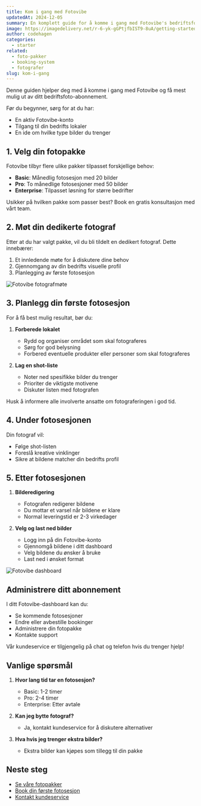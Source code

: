 ```yaml
---
title: Kom i gang med Fotovibe
updatedAt: 2024-12-05
summary: En komplett guide for å komme i gang med Fotovibe's bedriftsfotografering på abonnement.
image: https://imagedelivery.net/r-6-yk-gGPtjfbIST9-8uA/getting-started/public
author: codehagen
categories:
  - starter
related:
  - foto-pakker
  - booking-system
  - fotografer
slug: kom-i-gang
---
```


Denne guiden hjelper deg med å komme i gang med Fotovibe og få mest mulig ut av ditt bedriftsfoto-abonnement.

<Prerequisites>
Før du begynner, sørg for at du har:

- En aktiv Fotovibe-konto
- Tilgang til din bedrifts lokaler
- En ide om hvilke type bilder du trenger
</Prerequisites>

## 1. Velg din fotopakke

Fotovibe tilbyr flere ulike pakker tilpasset forskjellige behov:

- **Basic**: Månedlig fotosesjon med 20 bilder
- **Pro**: To månedlige fotosesjoner med 50 bilder
- **Enterprise**: Tilpasset løsning for større bedrifter

<Note variant="info">
  Usikker på hvilken pakke som passer best? Book en gratis konsultasjon med vårt team.
</Note>

## 2. Møt din dedikerte fotograf

Etter at du har valgt pakke, vil du bli tildelt en dedikert fotograf. Dette innebærer:

1. Et innledende møte for å diskutere dine behov
2. Gjennomgang av din bedrifts visuelle profil
3. Planlegging av første fotosesjon

<Image
  alt="Fotovibe fotografmøte"
  src="https://imagedelivery.net/r-6-yk-gGPtjfbIST9-8uA/photographer-meeting/public"
  width={800}
  height={400}
/>

## 3. Planlegg din første fotosesjon

For å få best mulig resultat, bør du:

1. **Forberede lokalet**
   - Rydd og organiser området som skal fotograferes
   - Sørg for god belysning
   - Forbered eventuelle produkter eller personer som skal fotograferes

2. **Lag en shot-liste**
   - Noter ned spesifikke bilder du trenger
   - Prioriter de viktigste motivene
   - Diskuter listen med fotografen

<Note variant="warning">
  Husk å informere alle involverte ansatte om fotograferingen i god tid.
</Note>

## 4. Under fotosesjonen

Din fotograf vil:
- Følge shot-listen
- Foreslå kreative vinklinger
- Sikre at bildene matcher din bedrifts profil

## 5. Etter fotosesjonen

1. **Bilderedigering**
   - Fotografen redigerer bildene
   - Du mottar et varsel når bildene er klare
   - Normal leveringstid er 2-3 virkedager

2. **Velg og last ned bilder**
   - Logg inn på din Fotovibe-konto
   - Gjennomgå bildene i ditt dashboard
   - Velg bildene du ønsker å bruke
   - Last ned i ønsket format

<Image
  alt="Fotovibe dashboard"
  src="https://imagedelivery.net/r-6-yk-gGPtjfbIST9-8uA/dashboard-preview/public"
  width={1200}
  height={600}
/>

## Administrere ditt abonnement

I ditt Fotovibe-dashboard kan du:
- Se kommende fotosesjoner
- Endre eller avbestille bookinger
- Administrere din fotopakke
- Kontakte support

<Note variant="success">
  Vår kundeservice er tilgjengelig på chat og telefon hvis du trenger hjelp!
</Note>

## Vanlige spørsmål

1. **Hvor lang tid tar en fotosesjon?**
   - Basic: 1-2 timer
   - Pro: 2-4 timer
   - Enterprise: Etter avtale

2. **Kan jeg bytte fotograf?**
   - Ja, kontakt kundeservice for å diskutere alternativer

3. **Hva hvis jeg trenger ekstra bilder?**
   - Ekstra bilder kan kjøpes som tillegg til din pakke

## Neste steg

- [Se våre fotopakker](/tjenester)
- [Book din første fotosesjon](/booking)
- [Kontakt kundeservice](/kontakt) 